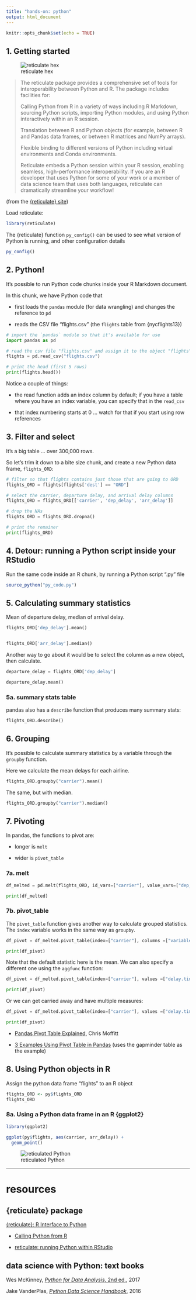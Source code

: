 ```yaml
---
title: "hands-on: python"
output: html_document
---
```


```r
knitr::opts_chunk$set(echo = TRUE)
```

## 1. Getting started

![reticulate hex](reticulate-735.jpg)

> 
> The reticulate package provides a comprehensive set of tools for interoperability between Python and R. The package includes facilities for:
> 
> Calling Python from R in a variety of ways including R Markdown, sourcing Python scripts, importing Python modules, and using Python interactively within an R session.
> 
> Translation between R and Python objects (for example, between R and Pandas data frames, or between R matrices and NumPy arrays).
> 
> Flexible binding to different versions of Python including virtual environments and Conda environments.
> 
> Reticulate embeds a Python session within your R session, enabling seamless, high-performance interoperability. If you are an R developer that uses Python for some of your work or a member of data science team that uses both languages, reticulate can dramatically streamline your workflow!

(from the [{reticulate} site](https://rstudio.github.io/reticulate/))


Load reticulate:

```r
library(reticulate)

```


The {reticulate} function `py_config()` can be used to see what version of Python is running, and other configuration details

```r
py_config()

```


## 2. Python!

It's possible to run Python code chunks inside your R Markdown document. 

In this chunk, we have Python code that 

* first loads the `pandas` module (for data wrangling) and changes the reference to `pd`

* reads the CSV file "flights.csv" (the `flights` table from {nycflights13})

```python
# import the `pandas` module so that it's available for use
import pandas as pd

# read the csv file "flights.csv" and assign it to the object "flights"
flights = pd.read_csv("flights.csv")

# print the head (first 5 rows)
print(flights.head())

```

Notice a couple of things:

* the read function adds an index column by default; if you have a table where you have an index variable, you can specify that in the `read_csv`

* that index numbering starts at 0 ... watch for that if you start using row references 


## 3. Filter and select

It's a big table ... over 300,000 rows.


So let's trim it down to a bite size chunk, and create a new Python data frame, `flights_ORD`:

```python

# filter so that flights contains just those that are going to ORD
flights_ORD = flights[flights['dest'] == "ORD"]

# select the carrier, departure delay, and arrival delay columns
flights_ORD = flights_ORD[['carrier', 'dep_delay', 'arr_delay']]

# drop the NAs
flights_ORD = flights_ORD.dropna()

# print the remainer
print(flights_ORD)

```


## 4. Detour: running a Python script inside your RStudio

Run the same code inside an R chunk, by running a Python script ".py" file

```r

source_python("py_code.py")

```







## 5. Calculating summary statistics

Mean of departure delay, median of arrival delay.



```python

flights_ORD['dep_delay'].mean()


flights_ORD['arr_delay'].median()

```


Another way to go about it would be to select the column as a new object, then calculate.

```python

departure_delay = flights_ORD['dep_delay']

departure_delay.mean()

```


### 5a. summary stats table

pandas also has a `describe` function that produces many summary stats:

```python

flights_ORD.describe()

```


## 6. Grouping

It's possible to calculate summary statistics by a variable through the `groupby` function.

Here we calculate the mean delays for each airline.

```python

flights_ORD.groupby("carrier").mean()

```


The same, but with median.


```python

flights_ORD.groupby("carrier").median()

```


## 7. Pivoting

In pandas, the functions to pivot are:

* longer is `melt`

* wider is `pivot_table`


### 7a. melt


```python

df_melted = pd.melt(flights_ORD, id_vars=["carrier"], value_vars=["dep_delay", "arr_delay"], value_name="delay.time")

print(df_melted)

```




### 7b. pivot_table

The `pivot_table` function gives another way to calculate grouped statistics. The `index` variable works in the same way as `groupby`.

```python

df_pivot = df_melted.pivot_table(index=["carrier"], columns =["variable"], values =["delay.time"])

print(df_pivot)


```


Note that the default statistic here is the mean. We can also specify a different one using the `aggfunc` function:

```python

df_pivot = df_melted.pivot_table(index=["carrier"], values =["delay.time"], columns =["variable"], aggfunc='median')

print(df_pivot)


```

Or we can get carried away and have multiple measures:

```python

df_pivot = df_melted.pivot_table(index=["carrier"], values =["delay.time"], columns =["variable"], aggfunc=['mean', 'median'])

print(df_pivot)


```


* [Pandas Pivot Table Explained](https://pbpython.com/pandas-pivot-table-explained.html), Chris Moffitt

* [3 Examples Using Pivot Table in Pandas](https://cmdlinetips.com/2018/12/pivot-table-in-python-pandas/) (uses the gapminder table as the example)


## 8. Using Python objects in R

Assign the python data frame "flights" to an R object

```r

flights_ORD <- py$flights_ORD
flights_ORD
```



### 8a. Using a Python data frame in an R {ggplot2} 



```r

library(ggplot2)

ggplot(py$flights, aes(carrier, arr_delay)) +
  geom_point()

```



![reticulated Python](reticulated_python.png)

---

# resources

## {reticulate} package

[{reticulate}: R Interface to Python](https://rstudio.github.io/reticulate/)

* [Calling Python from R](https://rstudio.github.io/reticulate/articles/calling_python.html)

* [reticulate: running Python within RStudio](https://teachdatascience.com/reticulate/)


## data science with Python: text books

Wes McKinney, [_Python for Data Analysis_, 2nd ed.](https://wesmckinney.com/pages/book.html), 2017

Jake VanderPlas, [_Python Data Science Handbook_](http://shop.oreilly.com/product/0636920034919.do), 2016


